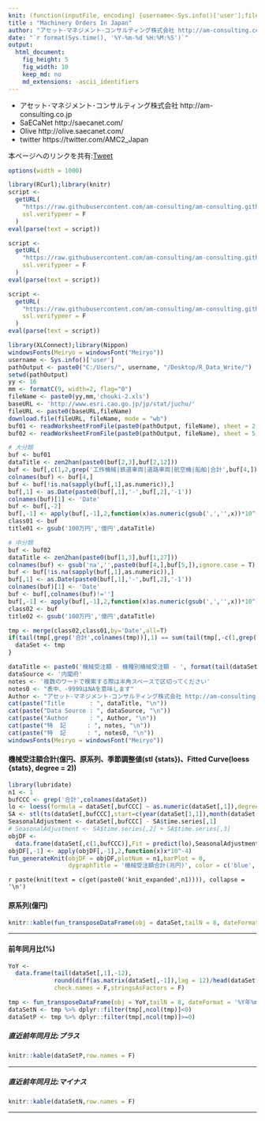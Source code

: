 ```yaml
---
knit: (function(inputFile, encoding) {username<-Sys.info()['user'];fileName<-'defaultPath.csv';pathToFile <-paste0('C:/Users/', username,'/Desktop/pathToCSV/');setwd(pathToFile);buf0<-read.csv(fileName,header = F,skip = 0,stringsAsFactor = F,check.names = F,fileEncoding = 'utf-8');timeStamp<-format(Sys.time(),'%Y%m%d%H%M%S');rmarkdown::render(inputFile, encoding = encoding, output_file = paste0('C:/Users/',username,buf0[2,1],'charts/','am-consulting.co.jp-MachineryOrders.html')) })
title : "Machinery Orders In Japan"
author: "アセット･マネジメント･コンサルティング株式会社 http://am-consulting.co.jp"
date: "`r format(Sys.time(), '%Y-%m-%d %H:%M:%S')`"
output: 
  html_document:
    fig_height: 5
    fig_width: 10
    keep_md: no
    md_extensions: -ascii_identifiers 
---
```

<link href="http://knowledgevault.saecanet.com/components/rmarkdown-html.css" rel="stylesheet"> 
<style>
.main-container {max-width : 1000px; margin-left : auto; margin-right : auto;}
table{white-space : nowrap;}
td.negative {color : red;}
</style>

<script>
<!-- # Reference http://www.hanselman.com/blog/MakingNegativeNumbersTurnRedUsingCSSAndJavascript.aspx -->
function MakeNegative() {
  TDs = document.getElementsByTagName('td');
  for (var i=0; i<TDs.length; i++) {
    var temp = TDs[i];
    if (temp.firstChild.nodeValue.indexOf('-') == 0) temp.className = "negative";
  }
}
</script>

- アセット･マネジメント･コンサルティング株式会社 http://am-consulting.co.jp
- SaECaNet http://saecanet.com/
- Olive http://olive.saecanet.com/
- twitter https://twitter.com/AMC2_Japan

本ページへのリンクを共有:<a href="https://twitter.com/share" class="twitter-share-button" data-via="AMC2_Japan" data-size="large">Tweet</a> <script>!function(d,s,id){var js,fjs=d.getElementsByTagName(s)[0],p=/^http:/.test(d.location)?'http':'https';if(!d.getElementById(id)){js=d.createElement(s);js.id=id;js.src=p+'://platform.twitter.com/widgets.js';fjs.parentNode.insertBefore(js,fjs);}}(document, 'script', 'twitter-wjs');</script>

```r
options(width = 1000)
```

```r
library(RCurl);library(knitr)
script <-
  getURL(
    "https://raw.githubusercontent.com/am-consulting/am-consulting.github.io/master/plotTimeSeries.r",
    ssl.verifypeer = F
  )
eval(parse(text = script))

script <-
  getURL(
    "https://raw.githubusercontent.com/am-consulting/am-consulting.github.io/master/R-dygraphsFunction.r",
    ssl.verifypeer = F
  )
eval(parse(text = script))

script <-
  getURL(
    "https://raw.githubusercontent.com/am-consulting/am-consulting.github.io/master/transposeDataFrame.r",
    ssl.verifypeer = F
  )
eval(parse(text = script))
```

```r
library(XLConnect);library(Nippon)
windowsFonts(Meiryo = windowsFont("Meiryo"))
username <- Sys.info()['user']
pathOutput <- paste0("C:/Users/", username, "/Desktop/R_Data_Write/")
setwd(pathOutput)
yy <- 16
mm <- formatC(9, width=2, flag="0")
fileName <- paste0(yy,mm,'chouki-2.xls')
baseURL <- 'http://www.esri.cao.go.jp/jp/stat/juchu/'
fileURL <- paste0(baseURL,fileName)
download.file(fileURL, fileName, mode = "wb")
buf01 <- readWorksheetFromFile(paste0(pathOutput, fileName), sheet = 2, check.names = F, header = F)
buf02 <- readWorksheetFromFile(paste0(pathOutput, fileName), sheet = 5, check.names = F, header = F)
```

```r
# 大分類
buf <- buf01
dataTitle <- zen2han(paste0(buf[2,3],buf[2,12]))
buf <- buf[,c(1,2,grep('工作機械|鉄道車両|道路車両|航空機|船舶|合計',buf[4,]))]
colnames(buf) <- buf[4,]
buf <- buf[!is.na(sapply(buf[,1],as.numeric)),]
buf[,1] <- as.Date(paste0(buf[,1],'-',buf[,2],'-1'))
colnames(buf)[1] <- 'Date'
buf <- buf[,-2]
buf[,-1] <- apply(buf[,-1],2,function(x)as.numeric(gsub(',','',x))*10^-2)
class01 <- buf
title01 <- gsub('100万円','億円',dataTitle)
```

```r
# 中分類
buf <- buf02
dataTitle <- zen2han(paste0(buf[1,3],buf[1,27]))
colnames(buf) <- gsub('na','',paste0(buf[4,],buf[5,]),ignore.case = T)
buf <- buf[!is.na(sapply(buf[,1],as.numeric)),]
buf[,1] <- as.Date(paste0(buf[,1],'-',buf[,2],'-1'))
colnames(buf)[1] <- 'Date'
buf <- buf[,colnames(buf)!='']
buf[,-1] <- apply(buf[,-1],2,function(x)as.numeric(gsub(',','',x))*10^-2)
class02 <- buf
title02 <- gsub('100万円','億円',dataTitle)
```

```r
tmp <- merge(class02,class01,by='Date',all=T)
if(tail(tmp[,grep('合計',colnames(tmp))],1) == sum(tail(tmp[,-c(1,grep('合計',colnames(tmp)))],1))){
  dataSet <- tmp
}
```

```r
dataTitle <- paste0('機械受注額 - 機種別機械受注額 - ', format(tail(dataSet[,1],1), '%Y年%m月分'))
dataSource <- '内閣府'
notes <- '複数のワードで検索する際は半角スペースで区切ってください'
notes0 <- "表中、-9999はNAを意味します"
Author <- "アセット･マネジメント･コンサルティング株式会社 http://am-consulting.co.jp"
cat(paste("Title       : ", dataTitle, "\n"))
cat(paste("Data Source : ", dataSource, "\n"))
cat(paste("Author      : ", Author, "\n"))
cat(paste("特  記      : ", notes, "\n"))
cat(paste("特  記      : ", notes0, "\n"))
windowsFonts(Meiryo = windowsFont("Meiryo"))
```

#### 機械受注額合計(億円、原系列、季節調整値(stl {stats})、Fitted Curve(loess {stats}, degree = 2))

```r
library(lubridate)
n1 <- 1
bufCCC <- grep('合計',colnames(dataSet))
lo <- loess(formula = dataSet[,bufCCC] ~ as.numeric(dataSet[,1]),degree = 2)
SA <- stl(ts(dataSet[,bufCCC],start=c(year(dataSet[1,1]),month(dataSet[1,1])),frequency=12),s.window="periodic")
SeasonalAdjustment <- dataSet[,bufCCC] - SA$time.series[,1]
# SeasonalAdjustment <- SA$time.series[,2] + SA$time.series[,3]
objDF <- 
  data.frame(dataSet[,c(1,bufCCC)],Fit = predict(lo),SeasonalAdjustment,check.names = F,stringsAsFactors = F)
objDF[,-1] <- apply(objDF[,-1],2,function(x)x*10^-4)
fun_generateKnit(objDF = objDF,plotNum = n1,barPlot = 0, 
                 dygraphTitle = '機械受注額合計(兆円)', color = c('blue','red','darkorange'))
```

`r paste(knit(text = c(get(paste0('knit_expanded',n1)))), collapse = '\n')`

#### 原系列(億円)

```r
knitr::kable(fun_transposeDataFrame(obj = dataSet,tailN = 8, dateFormat = '%Y年%m月'),row.names = F)
```

***
#### 前年同月比(%)

```r
YoY <- 
  data.frame(tail(dataSet[,1],-12),
             round(diff(as.matrix(dataSet[,-1]),lag = 12)/head(dataSet[,-1],-12)*100,2),
             check.names = F,stringsAsFactors = F)
```

```r
tmp <- fun_transposeDataFrame(obj = YoY,tailN = 8, dateFormat = '%Y年%m月')
dataSetN <- tmp %>% dplyr::filter(tmp[,ncol(tmp)]<0)
dataSetP <- tmp %>% dplyr::filter(tmp[,ncol(tmp)]>=0)
```

##### 直近前年同月比:プラス

```r
knitr::kable(dataSetP,row.names = F)
```

***
##### 直近前年同月比:マイナス

```r
knitr::kable(dataSetN,row.names = F)
```

***
<script>MakeNegative();</script>
<script>
  (function(i,s,o,g,r,a,m){i['GoogleAnalyticsObject']=r;i[r]=i[r]||function(){
  (i[r].q=i[r].q||[]).push(arguments)},i[r].l=1*new Date();a=s.createElement(o),
  m=s.getElementsByTagName(o)[0];a.async=1;a.src=g;m.parentNode.insertBefore(a,m)
  })(window,document,'script','https://www.google-analytics.com/analytics.js','ga');

  ga('create', 'UA-3077339-5', 'auto');
  ga('send', 'pageview');

</script>
